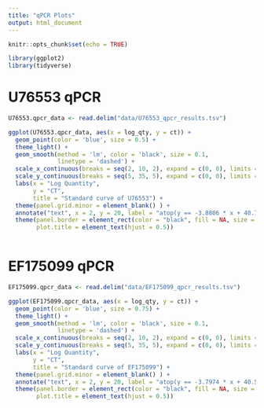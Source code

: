 ```yaml
---
title: "qPCR Plots"
output: html_document
---
```


```r
knitr::opts_chunk$set(echo = TRUE)

library(ggplot2)
library(tidyverse)
```

# U76553 qPCR

```r
U76553.qpcr_data <- read.delim("data/U76553_qpcr_results.tsv")
```

```r
ggplot(U76553.qpcr_data, aes(x = log_qty, y = ct)) + 
  geom_point(color = 'blue', size = 0.5) +
  theme_light() + 
  geom_smooth(method = 'lm', color = 'black', size = 0.1,
              linetype = 'dashed') + 
  scale_x_continuous(breaks = seq(2, 10, 2), expand = c(0, 0), limits = c(0, 10)) +
  scale_y_continuous(breaks = seq(5, 35, 5), expand = c(0, 0), limits = c(0, 35)) + 
  labs(x = "Log Quantity",
       y = "CT",
       title = "Standard curve of U76553") + 
  theme(panel.grid.minor = element_blank() ) + 
  annotate("text", x = 2, y = 20, label = "atop(y == -3.8806 * x + 40.705, R^2 == 0.996)", parse = TRUE) +
  theme(panel.border = element_rect(color = "black", fill = NA, size = 2),
        plot.title = element_text(hjust = 0.5))
  
```

# EF175099 qPCR

```r
EF175099.qpcr_data <- read.delim("data/EF175099_qpcr_results.tsv")
```

```r
ggplot(EF175099.qpcr_data, aes(x = log_qty, y = ct)) + 
  geom_point(color = 'blue', size = 0.75) +
  theme_light() + 
  geom_smooth(method = 'lm', color = 'black', size = 0.1,
              linetype = 'dashed') + 
  scale_x_continuous(breaks = seq(2, 10, 2), expand = c(0, 0), limits = c(0, 10)) +
  scale_y_continuous(breaks = seq(5, 35, 5), expand = c(0, 0), limits = c(0, 35)) + 
  labs(x = "Log Quantity",
       y = "CT",
       title = "Standard curve of EF175099") + 
  theme(panel.grid.minor = element_blank() ) + 
  annotate("text", x = 2, y = 20, label = "atop(y == -3.7974 * x + 40.518, R^2 == 0.9988)", parse = TRUE) +
  theme(panel.border = element_rect(color = "black", fill = NA, size = 2),
        plot.title = element_text(hjust = 0.5))
  
```
